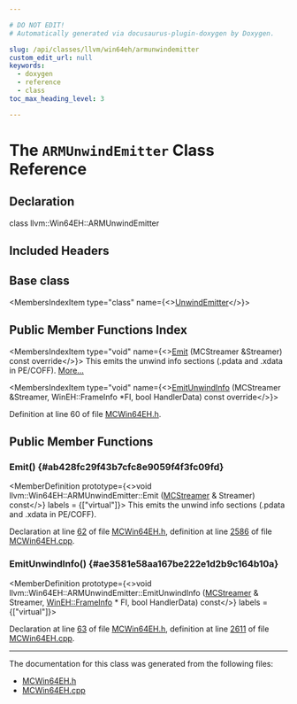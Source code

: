```yaml
---

# DO NOT EDIT!
# Automatically generated via docusaurus-plugin-doxygen by Doxygen.

slug: /api/classes/llvm/win64eh/armunwindemitter
custom_edit_url: null
keywords:
  - doxygen
  - reference
  - class
toc_max_heading_level: 3

---
```





# The `ARMUnwindEmitter` Class Reference

<DoxygenPage pluginConfig={pluginConfig}>



## Declaration

<CodeBlock>class llvm::Win64EH::ARMUnwindEmitter</CodeBlock>

## Included Headers

<IncludesList>
<IncludesListItem
  filePath="llvm/MC/MCWin64EH.h"
  permalink="/docs/api/files/include/include/llvm/include/llvm/mc/mcwin64eh-h"
  isLocal="true" />
</IncludesList>

## Base class

<MembersIndex>

<MembersIndexItem
  type="class"
  name={<><a href="/docs/api/classes/llvm/wineh/unwindemitter">UnwindEmitter</a></>}>
</MembersIndexItem>

</MembersIndex>

## Public Member Functions Index

<MembersIndex>

<MembersIndexItem
  type="void"
  name={<><a href="#ab428fc29f43b7cfc8e9059f4f3fc09fd">Emit</a> (MCStreamer &amp;Streamer) const override</>}>
This emits the unwind info sections (.pdata and .xdata in PE/COFF). <a href="#ab428fc29f43b7cfc8e9059f4f3fc09fd">More...</a>
</MembersIndexItem>

<MembersIndexItem
  type="void"
  name={<><a href="#ae3581e58aa167be222e1d2b9c164b10a">EmitUnwindInfo</a> (MCStreamer &amp;Streamer, WinEH::FrameInfo &#42;FI, bool HandlerData) const override</>}>
</MembersIndexItem>

</MembersIndex>


Definition at line 60 of file <a href="/docs/api/files/include/include/llvm/include/llvm/mc/mcwin64eh-h">MCWin64EH.h</a>.

<SectionDefinition>

## Public Member Functions

### Emit() {#ab428fc29f43b7cfc8e9059f4f3fc09fd}

<MemberDefinition
  prototype={<>void llvm::Win64EH::ARMUnwindEmitter::Emit (<a href="/docs/api/classes/llvm/mcstreamer">MCStreamer</a> &amp; Streamer) const</>}
  labels = {["virtual"]}>
This emits the unwind info sections (.pdata and .xdata in PE/COFF).

Declaration at line <a href="/docs/api/files/include/include/llvm/include/llvm/mc/mcwin64eh-h/#l00062">62</a> of file <a href="/docs/api/files/include/include/llvm/include/llvm/mc/mcwin64eh-h">MCWin64EH.h</a>, definition at line <a href="/docs/api/files/lib/lib/mc/mcwin64eh-cpp/#l02586">2586</a> of file <a href="/docs/api/files/lib/lib/mc/mcwin64eh-cpp">MCWin64EH.cpp</a>.
</MemberDefinition>

### EmitUnwindInfo() {#ae3581e58aa167be222e1d2b9c164b10a}

<MemberDefinition
  prototype={<>void llvm::Win64EH::ARMUnwindEmitter::EmitUnwindInfo (<a href="/docs/api/classes/llvm/mcstreamer">MCStreamer</a> &amp; Streamer, <a href="/docs/api/structs/llvm/wineh/frameinfo">WinEH::FrameInfo</a> &#42; FI, bool HandlerData) const</>}
  labels = {["virtual"]}>

Declaration at line <a href="/docs/api/files/include/include/llvm/include/llvm/mc/mcwin64eh-h/#l00063">63</a> of file <a href="/docs/api/files/include/include/llvm/include/llvm/mc/mcwin64eh-h">MCWin64EH.h</a>, definition at line <a href="/docs/api/files/lib/lib/mc/mcwin64eh-cpp/#l02611">2611</a> of file <a href="/docs/api/files/lib/lib/mc/mcwin64eh-cpp">MCWin64EH.cpp</a>.
</MemberDefinition>

</SectionDefinition>

<hr/>

The documentation for this class was generated from the following files:

<ul>
<li><a href="/docs/api/files/include/include/llvm/include/llvm/mc/mcwin64eh-h">MCWin64EH.h</a></li>
<li><a href="/docs/api/files/lib/lib/mc/mcwin64eh-cpp">MCWin64EH.cpp</a></li>
</ul>

</DoxygenPage>
